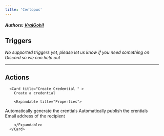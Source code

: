 ```yaml
---
title: 'Certopus'
---
```


##### Authors: [VrajGohil](https://github.com/VrajGohil)


## Triggers

*No supported triggers yet, please let us know if you need something on Discord so we can help out* 


---

## Actions


      <Card title="Create Credential " >
        Create a credential

        <Expandable title="Properties">
          
<ResponseField name="Organisations" required type="Dropdown">

</ResponseField>
            
<ResponseField name="Event" required type="Dropdown">

</ResponseField>
            
<ResponseField name="Category" required type="Dropdown">

</ResponseField>
            
<ResponseField name="Generate" required type="Checkbox">
Automatically generate the crentials
</ResponseField>
            
<ResponseField name="Publish" required type="Checkbox">
Automatically publish the crentials
</ResponseField>
            
<ResponseField name="Recipient Email" required type="Short_text">
Email address of the recipient
</ResponseField>
            
<ResponseField name="Recipient Data" required type="Dynamic">

</ResponseField>
              
        </Expandable>
      </Card>
  
